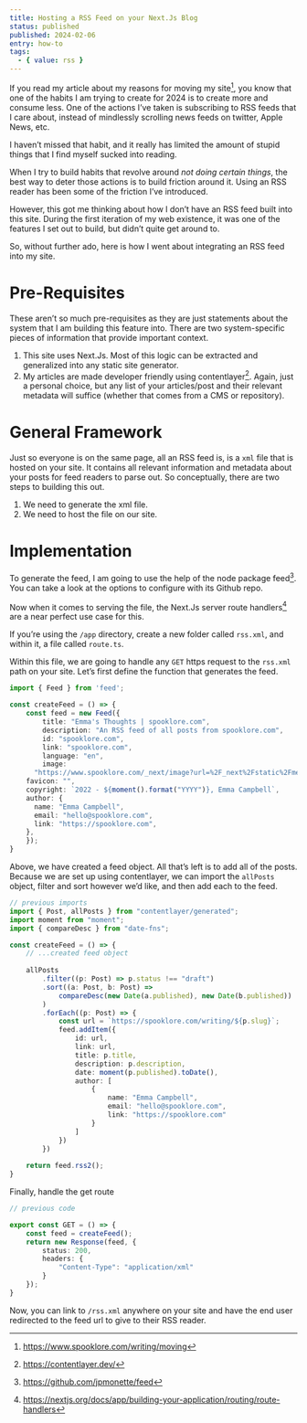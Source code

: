 ```yaml
---
title: Hosting a RSS Feed on your Next.Js Blog
status: published
published: 2024-02-06
entry: how-to
tags:
  - { value: rss }
---
```


If you read my article about my reasons for moving my site[^1], you know that one of the habits I am trying to create for 2024 is to create more and consume less. One of the actions I’ve taken is subscribing to RSS feeds that I care about, instead of mindlessly scrolling news feeds on twitter, Apple News, etc.

I haven’t missed that habit, and it really has limited the amount of stupid things that I find myself sucked into reading. 

When I try to build habits that revolve around _not doing certain things_, the best way to deter those actions is to build friction around it. Using an RSS reader has been some of the friction I’ve introduced.

However, this got me thinking about how I don’t have an RSS feed built into this site. During the first iteration of my web existence, it was one of the features I set out to build, but didn’t quite get around to.

So, without further ado, here is how I went about integrating an RSS feed into my site.

# Pre-Requisites

These aren’t so much pre-requisites as they are just statements about the system that I am building this feature into. There are two system-specific pieces of information that provide important context.

1. This site uses Next.Js. Most of this logic can be extracted and generalized into any static site generator.
2. My articles are made developer friendly using contentlayer[^2]. Again, just a personal choice, but any list of your articles/post and their relevant metadata will suffice (whether that comes from a CMS or repository).

# General Framework

Just so everyone is on the same page, all an RSS feed is, is a `xml` file that is hosted on your site. It contains all relevant information and metadata about your posts for feed readers to parse out. So conceptually, there are two steps to building this out.

1. We need to generate the xml file.
2. We need to host the file on our site.

# Implementation

To generate the feed, I am going to use the help of the node package feed[^3]. You can take a look at the options to configure with its Github repo.

Now when it comes to serving the file, the Next.Js server route handlers[^4] are a near perfect use case for this.

If you’re using the `/app` directory, create a new folder called `rss.xml`, and within it, a file called `route.ts`.

Within this file, we are going to handle any `GET` https request to the `rss.xml` path on your site. Let’s first define the function that generates the feed.

```ts
import { Feed } from 'feed';

const createFeed = () => {
	const feed = new Feed({
		title: "Emma's Thoughts | spooklore.com",
		description: "An RSS feed of all posts from spooklore.com",
		id: "spooklore.com",
		link: "spooklore.com",
		language: "en",
		image:
      "https://www.spooklore.com/_next/image?url=%2F_next%2Fstatic%2Fmedia%2Fspooklore.e786bb34.png&w=2048&q=75",
    favicon: "",
    copyright: `2022 - ${moment().format("YYYY")}, Emma Campbell`,
    author: {
      name: "Emma Campbell",
      email: "hello@spooklore.com",
      link: "https://spooklore.com",
    },
	});
}
```

Above, we have created a feed object. All that’s left is to add all of the posts. Because we are set up using contentlayer, we can import the `allPosts` object, filter and sort however we’d like, and then add each to the feed.

```ts
// previous imports
import { Post, allPosts } from "contentlayer/generated";
import moment from "moment";
import { compareDesc } from "date-fns";

const createFeed = () => {
	// ...created feed object
	
	allPosts
		.filter((p: Post) => p.status !== "draft")
		.sort((a: Post, b: Post) => 
			compareDesc(new Date(a.published), new Date(b.published))
		)
		.forEach((p: Post) => {
			const url = `https://spooklore.com/writing/${p.slug}`;
			feed.addItem({
				id: url,
				link: url,
				title: p.title,
				description: p.description,
				date: moment(p.published).toDate(),
				author: [
					{
						name: "Emma Campbell",
						email: "hello@spooklore.com",
						link: "https://spooklore.com"
					}
				]
			})
		})
		
	return feed.rss2();
}
```

Finally, handle the get route

```ts
// previous code

export const GET = () => {
	const feed = createFeed();
	return new Response(feed, {
		status: 200,
		headers: {
			"Content-Type": "application/xml"
		}
	});
}
```

Now, you can link to `/rss.xml` anywhere on your site and have the end user redirected to the feed url to give to their RSS reader.

[^1]: https://www.spooklore.com/writing/moving
[^2]: https://contentlayer.dev/
[^3]: https://github.com/jpmonette/feed
[^4]: https://nextjs.org/docs/app/building-your-application/routing/route-handlers
